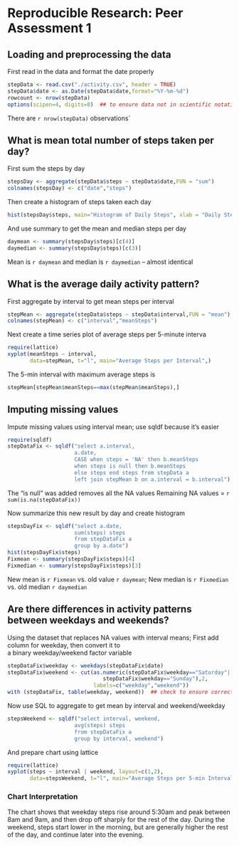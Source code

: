 # Reproducible Research: Peer Assessment 1

## Loading and preprocessing the data
First read in the data and format the date properly
```r
stepData <- read.csv("./activity.csv", header = TRUE)
stepData$date <- as.Date(stepData$date,format="%Y-%m-%d")
rowcount <- nrow(stepData)
options(scipen=4, digits=8)  ## to ensure data not in scientific notation digits
```
There are  `r nrow(stepData)` observations`

## What is mean total number of steps taken per day?
First sum the steps by day
```r
stepsDay <- aggregate(stepData$steps ~ stepData$date,FUN = "sum")
colnames(stepsDay) <- c("date","steps")

```
Then create a histogram of steps taken each day
```r
hist(stepsDay$steps, main="Histogram of Daily Steps", xlab = "Daily Steps")
```

And use summary to get the mean and median steps per day
```r
daymean <- summary(stepsDay$steps)[c(4)]
daymedian <- summary(stepsDay$steps)[c(3)]
```
Mean is `r daymean` and median is `r daymedian` -- almost identical

## What is the average daily activity pattern?
First aggregate by interval to get mean steps per interval
```r
stepMean <- aggregate(stepData$steps ~ stepData$interval,FUN = "mean")
colnames(stepMean) <- c("interval","meanSteps")
```
Next create a time series plot of average steps per 5-minute interva
```r
require(lattice)
xyplot(meanSteps ~ interval, 
       data=stepMean, t="l", main="Average Steps per Interval",)
```

The 5-min interval with maximum average steps is 
```r
stepMean[stepMean$meanSteps==max(stepMean$meanSteps),] 
```


## Imputing missing values

Impute missing values using interval mean; use sqldf because it's easier
```r
require(sqldf)
stepDataFix <- sqldf("select a.interval, 
                     a.date, 
                     CASE when steps = 'NA' then b.meanSteps  
                     when steps is null then b.meanSteps  
                     else steps end steps from stepData a  
                     left join stepMean b on a.interval = b.interval")
```
The "is null" was added removes all the NA values
Remaining NA values = `r sum(is.na(stepDataFix))`

Now summarize this new result by day and create histogram
```r
stepsDayFix <- sqldf("select a.date,
                     sum(steps) steps
                     from stepDataFix a
                     group by a.date")
hist(stepsDayFix$steps)
Fixmean <- summary(stepsDayFix$steps)[4]
Fixmedian <- summary(stepsDayFix$steps)[3]
```
New mean is `r Fixmean` vs. old value `r daymean`; 
New median is `r Fixmedian` vs. old median `r daymedian` 

## Are there differences in activity patterns between weekdays and weekends?
Using the dataset that replaces NA values with interval means;
First add column for weekday, then convert it to  
a binary weekday/weekend factor variable
```r
stepDataFix$weekday <- weekdays(stepDataFix$date)
stepDataFix$weekend <- cut(as.numeric(stepDataFix$weekday=="Saturday"|
                              stepDataFix$weekday=="Sunday"),2,
                           labels=c("weekday","weekend"))
with (stepDataFix, table(weekday, weekend))  ## check to ensure correct
```
Now use SQL to aggregate to get mean by interval and weekend/weekday
```r
stepsWeekend <- sqldf("select interval, weekend,
                     avg(steps) steps
                     from stepDataFix a
                     group by interval, weekend")
```
And prepare chart using lattice
```r
require(lattice)
xyplot(steps ~ interval | weekend, layout=c(1,2),
       data=stepsWeekend, t="l", main="Average Steps per 5-min Interval")
```
### Chart Interpretation

The chart shows that weekday steps rise around 5:30am and peak between 8am and 9am, and then drop off sharply for the rest of the day.  During the weekend, steps start lower in the morning, but are generally higher the rest of the day, and continue later into the evening.